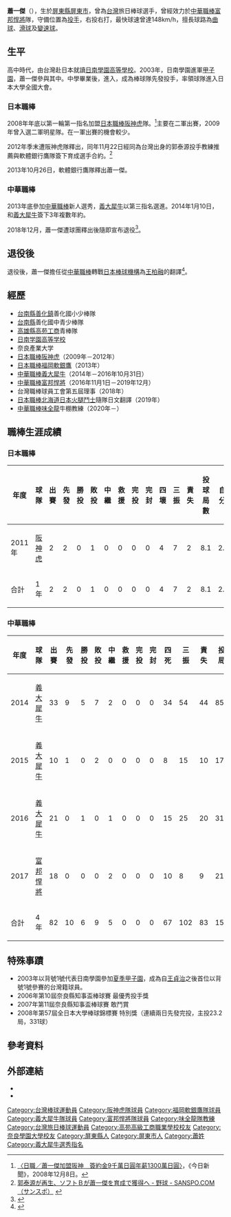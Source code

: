 {{Infobox CPBL player
|name=蕭一傑
|image=HT-Xiao-Yijie.jpg
|width=300|
|position=二軍投手教練
|team=味全龍
|number=89
|bats=右
|throws=右
|birthdate={{birth_date_and_age|1986|1|2|mf=y}}
|birthplace={{TWN}}[[屏東縣|屏東縣]][[屏東市|屏東市]]|
|debutleague=日本職棒
|debutdate=8月11日
|debutyear=2011年
|debutteam=阪神虎
|statyear=2011年球季
|stat1label=勝投—敗投
|stat1value=0－1
|stat2label=中繼—救援
|stat2value=0－0
|stat3label=三振—四死
|stat3value=7－4
|stat4label=防禦率
|stat4value=2.16
|debut2league=中華職棒
|debut2date=3月22日
|debut2year=2014年
|debut2team=義大犀牛
|stat2year=2018年球季
|stat21label=勝投—敗投
|stat21value=6－9
|stat22label=中繼—救援
|stat22value=5－0
|stat23label=三振—四壞
|stat23value=102—67
|stat24label=防禦率
|stat24value=4.80
|teams=<nowiki></nowiki>
'''NPB'''
*[[阪神虎|阪神虎]]（2009年－2012年）
*[[福岡軟銀鷹|福岡軟銀鷹]]（2013年）
'''CPBL'''
*[[義大犀牛|義大犀牛]]（2014年－2016年10月31日）
*[[富邦悍將|富邦悍將]]（2016年11月1日－2019年12月）
'''教練時期'''
*[[味全龍|味全龍]]（2019年12月31日－）
}}

'''蕭一傑'''（{{bd|1986年|1月2日|||CatIdx=X蕭}}），生於[[屏東縣|屏東縣]][[屏東市|屏東市]]，曾為[[台灣|台灣]]旅日棒球選手，曾經效力於[[中華職棒|中華職棒]][[富邦悍將|富邦悍將]]隊，守備位置為[[投手|投手]]，右投右打，最快球速曾達148km/h，擅長球路為[[曲球|曲球]]、[[滑球|滑球]]及[[變速球|變速球]]。

==生平==
高中時代，由台灣赴日本就讀[[日南學園中學校及高等學校|日南學園高等學校]]。2003年，日南學園進軍[[甲子園|甲子園]]，蕭一傑參與其中。中學畢業後，進入{{link-ja|奈良產業大學|奈良学園大学}}，成為棒球隊先發投手，率領球隊進入日本大學全國大會。
===日本職棒===
2008年年底以第一輪第一指名加盟[[日本職棒|日本職棒]][[阪神虎|阪神虎]]隊。<ref>[http://www.nownews.com/2008/12/08/91-2377489.htm 〈日職／蕭一傑加盟阪神　簽約金9千萬日圓年薪1300萬日圓〉]，《今日新聞》，2008年12月8日。</ref>主要在二軍出賽，2009年曾入選二軍明星隊。在一軍出賽的機會較少。

2012年季末遭阪神虎隊釋出，同年11月22日經同為台灣出身的郭泰源投手教練推薦與軟體銀行鷹隊簽下育成選手合約。<ref>[http://www.sanspo.com/baseball/news/20121122/haw12112210320000-n1.html 郭泰源が再生、ソフトＢが蕭一傑を育成で獲得へ - 野球 - SANSPO.COM（サンスポ）] {{webarchive|url=https://web.archive.org/web/20121127171902/http://www.sanspo.com/baseball/news/20121122/haw12112210320000-n1.html |date=2012-11-27 }}</ref>

2013年10月26日，軟體銀行鷹隊釋出蕭一傑。
===中華職棒===
2013年底參加[[中華職棒|中華職棒]]新人選秀，[[義大犀牛|義大犀牛]]以第三指名選進。2014年1月10日，和[[義大犀牛|義大犀牛]]簽下3年複數年約。

2018年12月，蕭一傑遭球團釋出後隨即宣布退役<ref>{{cite web|language=zh-tw|url=https://www.nownews.com/news/20181205/3102702/|title=中華職棒／卸下10年球員身分 蕭一傑正式引退|publisher=今日新聞|date=2018-12-05|accessdate=2019-04-05|author=吳政紘|archive-date=2018-12-05|archive-url=https://web.archive.org/web/20181205070317/https://www.nownews.com/news/20181205/3102702/|dead-url=no}}</ref>。
==退役後==
退役後，蕭一傑擔任從[[中華職棒|中華職棒]]轉戰[[日本棒球機構|日本棒球機構]]為[[王柏融|王柏融]]的翻譯<ref>{{cite web|language=zh-tw|url=https://sports.ettoday.net/news/1413164|title=因王柏融另類解成就　蕭一傑登MVP舞台:打10年沒上去過|publisher=王真魚|date=2019-04-01|accessdate=2019-04-05|author=吳政紘|archive-date=2019-06-09|archive-url=https://web.archive.org/web/20190609022241/https://sports.ettoday.net/news/1413164|dead-url=no}}</ref>。

==經歷==
*[[台南縣|台南縣]][[善化鎮|善化鎮]]善化國小少棒隊
*[[台南縣|台南縣]]善化國中青少棒隊
*[[高雄市私立高苑高級工商職業學校|高雄縣高苑工商]]青棒隊
*[[日南學園中學校及高等學校|日南学園高等学校]]
*奈良產業大学
*[[日本職棒|日本職棒]][[阪神虎|阪神虎]]（2009年－2012年）
*[[日本職棒|日本職棒]][[福岡軟銀鷹|福岡軟銀鷹]]（2013年）
*[[中華職棒|中華職棒]][[義大犀牛|義大犀牛]]（2014年－2016年10月31日）
*[[中華職棒|中華職棒]][[富邦悍將|富邦悍將]]（2016年11月1日－2019年12月）
*台灣職棒球員工會第五屆理事（2018年）
*[[日本職棒|日本職棒]][[北海道日本火腿鬥士|北海道日本火腿鬥士]]隨隊日文翻譯（2019年）
*[[中華職棒|中華職棒]][[味全龍|味全龍]]牛棚教練（2020年－）

==職棒生涯成績==
===日本職棒===
{|border=1 width="800px"
|- align=middle
!年度!!球隊!!出賽!!先發!!勝投!!敗投!!中繼!!救援!!完投!!完封!!四壞!!三振!!責失!!投球局數!!自責分率!!被上壘率
|- align="center"
|2011年||[[阪神虎|阪神虎]]||2||2||0||1||0||0||0||0||4||7||2||8.1||2.16||1.32
|- align=middle style="color:black; background-color:yellow"
!合計!!1年!!2||2||0||1||0||0||0||0||4||7||2||8.1||2.16||1.32
|}

===中華職棒===
{|border=1 width="800px"
|- align=middle
!年度!!球隊!!出賽!!先發!!勝投!!敗投!!中繼!!救援!!完投!!完封!!四死!!三振!!責失!!投球局數!!自責分率!!被上壘率
|- align="center"
|2014||[[義大犀牛|義大犀牛]]||33||9||5||7||2||0||0||0||34||54||44||85.2||4.62||1.44
|- align="center"
|2015||[[義大犀牛|義大犀牛]]||10||1||0||2||0||0||0||0||8||15||10||17.1||5.19||1.44
|- align="center"
|2016||[[義大犀牛|義大犀牛]]||21||0||1||0||1||0||0||0||15||25||20||31.2||5.68||1.61
|- align=center
|2017||[[富邦悍將|富邦悍將]]||18||0||0||0||2||0||0||0||10||8||9||21.0||3.86||1.33
|- align=center style="background:#00AEAE;color:white" align=middle
!合計!!4年||82||10||6||9||5||0||0||0||67||102||83||155.2||4.80||1.46
|}

==特殊事蹟==
*2003年以背號1號代表日南學園參加[[夏季甲子園|夏季甲子園]]，成為自[[王貞治|王貞治]]之後首位以背號1號參賽的台灣籍球員。
*2006年第10屆奈良縣知事盃棒球賽 最優秀投手獎
*2007年第11屆奈良縣知事盃棒球賽 敢鬥賞
*2008年第57屆全日本大學棒球錦標賽 特別獎（連續兩日先發完投，主投23.2局，331球）
== 參考資料 ==
{{reflist}}

==外部連結==
{{台灣棒球維基館}}
{{中華職棒球員資料|id=B0H9|name=蕭一傑}}
*{{facebook|ShohIkketsu41FansClub}}
*{{instagram|hsiao_i_chieh}}

{{味全龍隊球員名單}}
{{DEFAULTSORT:Hsiao Yi Jie}}
[[Category:台灣棒球運動員|Category:台灣棒球運動員]]
[[Category:阪神虎隊球員|Category:阪神虎隊球員]]
[[Category:福岡軟銀鷹隊球員|Category:福岡軟銀鷹隊球員]]
[[Category:義大犀牛隊球員|Category:義大犀牛隊球員]]
[[Category:富邦悍將隊球員|Category:富邦悍將隊球員]]
[[Category:味全龍隊教練|Category:味全龍隊教練]]
[[Category:台灣旅日棒球運動員|Category:台灣旅日棒球運動員]]
[[Category:高苑高級工商職業學校校友|Category:高苑高級工商職業學校校友]]
[[Category:奈良學園大學校友|Category:奈良學園大學校友]]
[[Category:屏東縣人|Category:屏東縣人]]
[[Category:屏東市人|Category:屏東市人]]
[[Category:蕭姓|Category:蕭姓]]
[[Category:義大犀牛選秀指名|Category:義大犀牛選秀指名]]